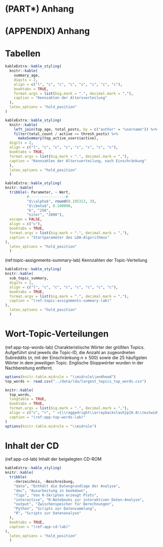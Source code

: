 \cleardoublepage

# (PART\*) Anhang {-}
# (APPENDIX) Anhang {-}

# Tabellen
```r

kableExtra::kable_styling(
  knitr::kable(
    summary_age,
    digits = 2,
    align = c("l", "c", "c", "c", "c", "c", "c", "c"),
    booktabs = TRUE,
    format.args = list(big.mark = ".", decimal.mark = ","),
    caption = "Kennzahlen der Altersverteilung"
  ),
  latex_options = "hold_position"
)
```

```r
kableExtra::kable_styling(
  knitr::kable(
    left_join(top_age, total_posts, by = c("author" = "username")) %>%
    filter(total_count / active >= thresh_posts) %>%
      makeSummary(top_active_users$active),
  digits = 2,
  align = c("l", "c", "c", "c", "c", "c", "c", "c"),
  booktabs = TRUE,
  format.args = list(big.mark = ".", decimal.mark = ","),
  caption = "Kennzahlen der Altersverteilung, nach Einschränkung"
  ),
  latex_options = "hold_position"
  )
```

```r
kableExtra::kable_styling(
knitr::kable(
  tribble(~ Parameter, ~ Wert,
          #-----------------#
          "$\\alpha$", round(0.195312, 3),
          "$\\beta$", 0.100000,
          "k", "256",
          "niter", "2000"),
  escape = FALSE,
  align = c("c"),
  booktabs = TRUE,
  format.args = list(big.mark = ".", decimal.mark = ","),
  caption = "Startparameter des LDA-Algorithmus"
),
  latex_options = "hold_position"
  )
```

(ref:topic-assignments-summary-lab) Kennzahlen der Topic-Verteilung
```r
kableExtra::kable_styling(
knitr::kable(
  sub_topic_summary,
  digits = 2,
  align = c("l", "c", "c", "c", "c", "c", "c", "c"),
  booktabs = TRUE,
  format.args = list(big.mark = ".", decimal.mark = ","),
  caption = "(ref:topic-assignments-summary-lab)"
),
  latex_options = "hold_position"
  )
```

\clearpage

# Wort-Topic-Verteilungen

(ref:app-top-words-lab) Charakteristische Wörter der größten Topics. Aufgeführt sind jeweils die Topic-ID, die Anzahl an zugeordneten Subreddits ($n$, mit der Einschränkung $n \ge 500$) sowie die 25 häufigsten Wörter in dem jeweiligen Topic. Englische Stoppwörter wurden in der Nachbereitung entfernt.
```r

options(knitr.table.midrule = "\\midrule\\endhead")
top_words <- read.csv("../data/lda/largest_topics_top_words.csv")

knitr::kable(
  top_words,
  longtable = TRUE,
  booktabs = TRUE,
  format.args = list(big.mark = ".", decimal.mark = ","),
  align = c("c", "r", " >{\\raggedright\\arraybackslash}p{0.8\\textwidth}" ),
  caption = "(ref:app-top-words-lab)"
)
options(knitr.table.midrule = "\\midrule")
```

\clearpage

# Inhalt der CD

(ref:app-cd-lab) Inhalt der beigelegten CD-ROM
```r
kableExtra::kable_styling(
knitr::kable(
  tribble(
    ~Verzeichnis, ~Beschreibung,
    "data", "Enthält die Datengrundlage der Analyse",
    "doc", "Ausarbeitung in bookdown",
    "figs", "Von R-Skripten erzeugt Plots",
    "interactive", "R-Notebooks zur interaktiven Daten-Analyse",
    "output", "Zwischenspeicher für Berechnungen",
    "Python", "Scripts zur Datensammlung",
    "R", "Scripts zur Datenanalyse"
  ),
  booktabs = TRUE,
  caption = "(ref:app-cd-lab)"
),
  latex_options = "hold_position"
  )
```

\cleardoublepage